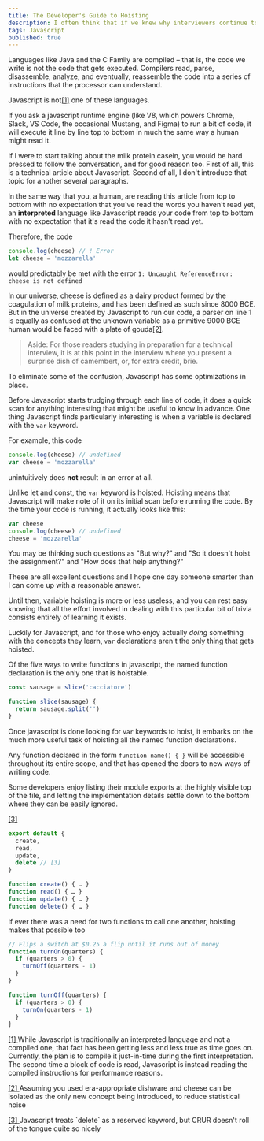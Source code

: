 ```yaml
---
title: The Developer's Guide to Hoisting
description: I often think that if we knew why interviewers continue to ask about hoisting, we'd know a lot more about how to conduct better interviews
tags: Javascript
published: true
---
```


Languages like Java and the C Family are compiled – that is, the code we write is not the code that gets executed. Compilers read, parse, disassemble, analyze, and eventually, reassemble the code into a series of instructions that the processor can understand.

Javascript is not<a id="reference-1" href="#footnote-1">[1]</a> one of these languages.

If you ask a javascript runtime engine (like V8, which powers Chrome, Slack, VS Code, the occasional Mustang, and Figma) to run a bit of code, it will execute it line by line top to bottom in much the same way a human might read it.

If I were to start talking about the milk protein casein, you would be hard pressed to follow the conversation, and for good reason too. First of all, this is a technical article about Javascript. Second of all, I don't introduce that topic for another several paragraphs.

In the same way that you, a human, are reading this article from top to bottom with no expectation that you've read the words you haven't read yet, an **interpreted** language like Javascript reads your code from top to bottom with no expectation that it's read the code it hasn't read yet.

Therefore, the code

```js numbered
console.log(cheese) // ! Error
let cheese = 'mozzarella'
```

would predictably be met with the error `1: Uncaught ReferenceError: cheese is not defined`

In our universe, cheese is defined as a dairy product formed by the coagulation of milk proteins, and has been defined as such since 8000 BCE. But in the universe created by Javascript to run our code, a parser on line 1 is equally as confused at the unknown variable as a primitive 9000 BCE human would be faced with a plate of gouda<a id="reference-2" href="#footnote-2">[2]</a>.

> Aside: For those readers studying in preparation for a technical interview, it is at this point in the interview where you present a surprise dish of camembert, or, for extra credit, brie.

To eliminate some of the confusion, Javascript has some optimizations in place.

Before Javascript starts trudging through each line of code, it does a quick scan for anything interesting that might be useful to know in advance. One thing Javascript finds particularly interesting is when a variable is declared with the `var` keyword.

For example, this code

```js numbered
console.log(cheese) // undefined
var cheese = 'mozzarella'
```

unintuitively does **not** result in an error at all.

Unlike let and const, the `var` keyword is hoisted. Hoisting means that Javascript will make note of it on its initial scan before running the code. By the time your code is running, it actually looks like this:

```js numbered
var cheese
console.log(cheese) // undefined
cheese = 'mozzarella'
```

You may be thinking such questions as "But why?" and "So it doesn't hoist the assignment?" and "How does that help anything?"

These are all excellent questions and I hope one day someone smarter than I can come up with a reasonable answer.

Until then, variable hoisting is more or less useless, and you can rest easy knowing that all the effort involved in dealing with this particular bit of trivia consists entirely of learning it exists.

Luckily for Javascript, and for those who enjoy actually _doing_ something with the concepts they learn, `var` declarations aren't the only thing that gets hoisted.

Of the five ways to write functions in javascript, the named function declaration is the only one that is hoistable.

```js numbered
const sausage = slice('cacciatore')

function slice(sausage) {
  return sausage.split('')
}
```

Once javascript is done looking for `var` keywords to hoist, it embarks on the much more useful task of hoisting all the named function declarations.

Any function declared in the form `function name() { }` will be accessible throughout its entire scope, and that has opened the doors to new ways of writing code.

Some developers enjoy listing their module exports at the highly visible top of the file, and letting the implementation details settle down to the bottom where they can be easily ignored.

<a id="reference-3" href="#footnote-3">
  [3]
</a>

```js numbered
export default {
  create,
  read,
  update,
  delete // [3]
}

function create() { … }
function read() { … }
function update() { … }
function delete() { … }

```

If ever there was a need for two functions to call one another, hoisting makes that possible too

```js numbered
// Flips a switch at $0.25 a flip until it runs out of money
function turnOn(quarters) {
  if (quarters > 0) {
    turnOff(quarters - 1)
  }
}

function turnOff(quarters) {
  if (quarters > 0) {
    turnOn(quarters - 1)
  }
}
```

<p id="footnote-1">
  <a href="#reference-1"> [1] </a>
  While Javascript is traditionally an interpreted language and not a compiled one,
  that fact has been getting less and less true as time goes on. Currently, the plan
  is to compile it just-in-time during the first interpretation. The second time
  a block of code is read, Javascript is instead reading the compiled instructions
  for performance reasons.
</p>

<p id="footnote-2">
  <a href="#reference-2"> [2] </a>
  Assuming you used era-appropriate dishware and cheese can be isolated as the only
  new concept being introduced, to reduce statistical noise
</p>

<p id="footnote-3">
  <a href="#reference-3"> [3] </a>
  Javascript treats `delete` as a reserved keyword, but CRUR doesn't roll of the
  tongue quite so nicely
</p>
